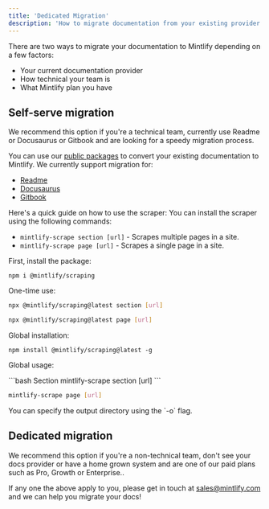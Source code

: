 ```yaml
---
title: 'Dedicated Migration'
description: 'How to migrate documentation from your existing provider'
---
```

There are two ways to migrate your documentation to Mintlify depending on a few factors:
- Your current documentation provider
- How technical your team is
- What Mintlify plan you have 

## Self-serve migration
<Tip>
We recommend this option if you're a technical team, currently use Readme or Docusaurus or Gitbook and are looking for a speedy migration process.
</Tip> 

You can use our [public packages](https://www.npmjs.com/package/@mintlify/scraping) to convert your existing documentation to Mintlify. We currently support migration for:
- [Readme](https://readme.com/)
- [Docusaurus](https://docusaurus.io/)
- [Gitbook](https://www.gitbook.com/)

Here's a quick guide on how to use the scraper:
<Steps>
<Step title="Commands">
You can install the scraper using the following commands:
- `mintlify-scrape section [url]` - Scrapes multiple pages in a site.
- `mintlify-scrape page [url]` - Scrapes a single page in a site.
</Step>
<Step title="Installation">
First, install the package:

```
npm i @mintlify/scraping
```

One-time use:
<CodeGroup>
```bash Section
npx @mintlify/scraping@latest section [url]
```

```bash Page
npx @mintlify/scraping@latest page [url]
```
</CodeGroup>

Global installation:

```
npm install @mintlify/scraping@latest -g
```

Global usage:

<CodeGroup>
```bash Section
mintlify-scrape section [url]
```

```bash Page
mintlify-scrape page [url]
```
</CodeGroup>
<Tip>
You can specify the output directory using the `-o` flag.
</Tip>
</Step>
</Steps>









## Dedicated migration
<Tip>
We recommend this option if you're a non-technical team, don't see your docs provider or have a home grown system and are one of our paid plans such as Pro, Growth or Enterprise..
</Tip> 

If any one the above apply to you,  please get in touch at sales@mintlify.com and we can help you migrate your docs!




